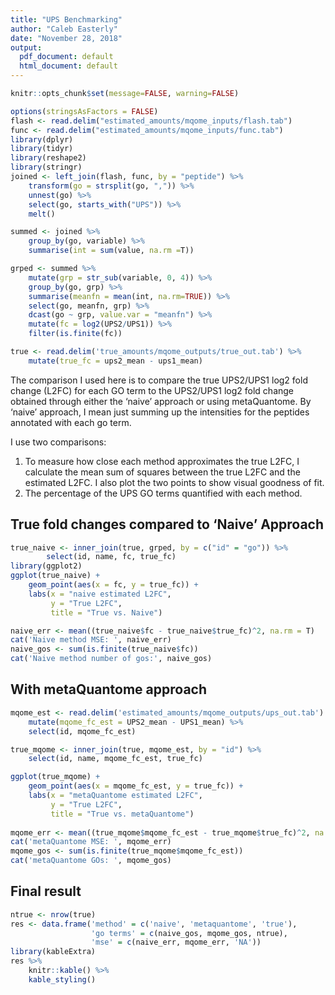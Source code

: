 ```yaml
---
title: "UPS Benchmarking"
author: "Caleb Easterly"
date: "November 28, 2018"
output:
  pdf_document: default
  html_document: default
---
```


```r
knitr::opts_chunk$set(message=FALSE, warning=FALSE)
```

```r
options(stringsAsFactors = FALSE)
flash <- read.delim("estimated_amounts/mqome_inputs/flash.tab")
func <- read.delim("estimated_amounts/mqome_inputs/func.tab")
library(dplyr)
library(tidyr)
library(reshape2)
library(stringr)
joined <- left_join(flash, func, by = "peptide") %>%
    transform(go = strsplit(go, ",")) %>%
    unnest(go) %>%
    select(go, starts_with("UPS")) %>%
    melt()

summed <- joined %>%
    group_by(go, variable) %>%
    summarise(int = sum(value, na.rm =T))

grped <- summed %>%
    mutate(grp = str_sub(variable, 0, 4)) %>%
    group_by(go, grp) %>%
    summarise(meanfn = mean(int, na.rm=TRUE)) %>%
    select(go, meanfn, grp) %>%
    dcast(go ~ grp, value.var = "meanfn") %>%
    mutate(fc = log2(UPS2/UPS1)) %>%
    filter(is.finite(fc))
```


```r
true <- read.delim('true_amounts/mqome_outputs/true_out.tab') %>%
    mutate(true_fc = ups2_mean - ups1_mean)
```

The comparison I used here is to compare the true UPS2/UPS1 log2 fold change (L2FC) for each GO term to the UPS2/UPS1 log2 fold change obtained through either the 'naive' approach or using metaQuantome. By 'naive' approach, I mean just summing up the intensities for the peptides annotated with each go term.

I use two comparisons:

1. To measure how close each method approximates the true L2FC, I calculate the mean sum of squares between the true L2FC and the estimated L2FC. I also plot the two points to show visual goodness of fit. 
2. The percentage of the UPS GO terms quantified with each method. 

## True fold changes compared to 'Naive' Approach

```r
true_naive <- inner_join(true, grped, by = c("id" = "go")) %>%
        select(id, name, fc, true_fc)
library(ggplot2)
ggplot(true_naive) +
    geom_point(aes(x = fc, y = true_fc)) +
    labs(x = "naive estimated L2FC",
         y = "True L2FC",
         title = "True vs. Naive") 

naive_err <- mean((true_naive$fc - true_naive$true_fc)^2, na.rm = T)
cat('Naive method MSE: ', naive_err)
naive_gos <- sum(is.finite(true_naive$fc))
cat('Naive method number of gos:', naive_gos)
```

## With metaQuantome approach

```r
mqome_est <- read.delim('estimated_amounts/mqome_outputs/ups_out.tab') %>%
    mutate(mqome_fc_est = UPS2_mean - UPS1_mean) %>%
    select(id, mqome_fc_est)

true_mqome <- inner_join(true, mqome_est, by = "id") %>%
    select(id, name, mqome_fc_est, true_fc)

ggplot(true_mqome) +
    geom_point(aes(x = mqome_fc_est, y = true_fc)) +
    labs(x = "metaQuantome estimated L2FC",
         y = "True L2FC",
         title = "True vs. metaQuantome") 
    
mqome_err <- mean((true_mqome$mqome_fc_est - true_mqome$true_fc)^2, na.rm=T)
cat('metaQuantome MSE: ', mqome_err)
mqome_gos <- sum(is.finite(true_mqome$mqome_fc_est))
cat('metaQuantome GOs: ', mqome_gos)
```

## Final result

```r
ntrue <- nrow(true)
res <- data.frame('method' = c('naive', 'metaquantome', 'true'),
                  'go terms' = c(naive_gos, mqome_gos, ntrue),
                  'mse' = c(naive_err, mqome_err, 'NA'))
library(kableExtra)
res %>%
    knitr::kable() %>%
    kable_styling()
    
```